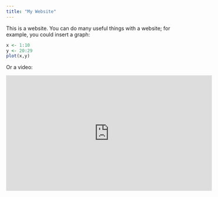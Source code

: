 ```yaml
---
title: "My Website"
---
```


This is a website. You can do many useful things with a website; for example, you could insert a graph:



```r
x <- 1:10
y <- 20:29
plot(x,y)
```


Or a video:

<iframe width="560" height="315" src="https://www.youtube.com/embed/B2EI65ZEqYQ?rel=0" frameborder="0" allow="autoplay; encrypted-media" allowfullscreen></iframe>